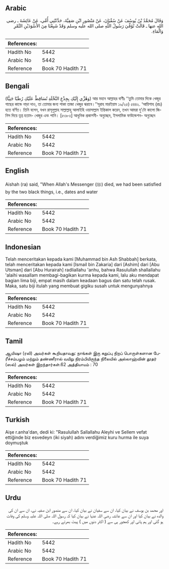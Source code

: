 ## Arabic


<div dir="rtl" lang="ar" style={{fontSize:'larger',backgroundColor:'#f8f9fa',padding:20}}>
وَقَالَ مُحَمَّدُ بْنُ يُوسُفَ عَنْ سُفْيَانَ، عَنْ مَنْصُورِ ابْنِ صَفِيَّةَ، حَدَّثَتْنِي أُمِّي، عَنْ عَائِشَةَ ـ رضى الله عنها ـ قَالَتْ تُوُفِّيَ رَسُولُ اللَّهِ صلى الله عليه وسلم وَقَدْ شَبِعْنَا مِنَ الأَسْوَدَيْنِ التَّمْرِ وَالْمَاءِ‏.‏
</div>
<div style={{backgroundColor:'#f8f9fa',padding:20, marginBottom: 10}}><table> <thead> <tr> <th>References:</th> <th></th> </tr> </thead> <tbody><tr><td>Hadith No</td><td>5442</td></tr><tr><td>Arabic No</td><td>5442</td></tr><tr><td>Reference</td><td>Book 70 Hadith 71</td></tr></tbody></table></div>

## Bengali


<div dir="ltr" lang="bn" style={{fontSize:'larger',backgroundColor:'#f8f9fa',padding:20}}>
(وَهُزِّي إِلَيْكِ بِجِذْعِ النَّخْلَةِ تُسَاقِطْ عَلَيْكِ رُطَبًا جَنِيًّا) আর মহান আল্লাহর বাণীঃ ‘‘তুমি তোমার দিকে খেজুর গাছের কান্ডে নাড়া দাও, তা তোমার জন্য পাকা তাজা খেজুর ঝরাবে।’’সূরাহ মারইয়াম ১৯/২৫) ৫৪৪২. ‘আয়িশাহ (রাঃ) হতে বর্ণিত। তিনি বলেন, যখন রাসূলুল্লাহ সাল্লাল্লাহু আলাইহি ওয়াসাল্লাম ইন্তিকাল করেন, তখন আমরা দু’টো কালো জিনিস দিয়ে তৃপ্ত হতাম- খেজুর এবং পানি। [৫৩৮৩] আধুনিক প্রকাশনী- অনুচ্ছেদ, ইসলামিক ফাউন্ডেশন- অনুচ্ছেদ
</div>
<div style={{backgroundColor:'#f8f9fa',padding:20, marginBottom: 10}}><table> <thead> <tr> <th>References:</th> <th></th> </tr> </thead> <tbody><tr><td>Hadith No</td><td>5442</td></tr><tr><td>Arabic No</td><td>5442</td></tr><tr><td>Reference</td><td>Book 70 Hadith 71</td></tr></tbody></table></div>

## English


<div dir="ltr" lang="en" style={{fontSize:'larger',backgroundColor:'#f8f9fa',padding:20}}>
Aishah (ra) said, "When Allah's Messenger (ﷺ) died, we had been satisfied by the two black things, i.e., dates and water
</div>
<div style={{backgroundColor:'#f8f9fa',padding:20, marginBottom: 10}}><table> <thead> <tr> <th>References:</th> <th></th> </tr> </thead> <tbody><tr><td>Hadith No</td><td>5442</td></tr><tr><td>Arabic No</td><td>5442</td></tr><tr><td>Reference</td><td>Book 70 Hadith 71</td></tr></tbody></table></div>

## Indonesian


<div dir="ltr" lang="id" style={{fontSize:'larger',backgroundColor:'#f8f9fa',padding:20}}>
Telah menceritakan kepada kami [Muhammad bin Ash Shabbah] berkata, telah menceritakan kepada kami [Ismail bin Zakaria] dari [Ashim] dari [Abu Utsman] dari [Abu Hurairah] radliallahu 'anhu, bahwa Rasulullah shallallahu 'alaihi wasallam membagi-bagikan kurma kepada kami, lalu aku mendapat bagian lima biji, empat masih dalam keadaan bagus dan satu telah rusak. Maka, satu biji itulah yang membuat gigiku susah untuk mengunyahnya
</div>
<div style={{backgroundColor:'#f8f9fa',padding:20, marginBottom: 10}}><table> <thead> <tr> <th>References:</th> <th></th> </tr> </thead> <tbody><tr><td>Hadith No</td><td>5442</td></tr><tr><td>Arabic No</td><td>5442</td></tr><tr><td>Reference</td><td>Book 70 Hadith 71</td></tr></tbody></table></div>

## Tamil


<div dir="ltr" lang="ta" style={{fontSize:'larger',backgroundColor:'#f8f9fa',padding:20}}>
ஆயிஷா (ரலி) அவர்கள் கூறியதாவது: நாங்கள் இரு கறுப்பு நிறப் பொருள்களான பேரீச்சம்பழம் மற்றும் தண்ணீரால் வயிறு நிரம்பியிருந்த நிலையில் அல்லாஹ்வின் தூதர் (ஸல்) அவர்கள் இறந்தார்கள்.62 அத்தியாயம் : 70
</div>
<div style={{backgroundColor:'#f8f9fa',padding:20, marginBottom: 10}}><table> <thead> <tr> <th>References:</th> <th></th> </tr> </thead> <tbody><tr><td>Hadith No</td><td>5442</td></tr><tr><td>Arabic No</td><td>5442</td></tr><tr><td>Reference</td><td>Book 70 Hadith 71</td></tr></tbody></table></div>

## Turkish


<div dir="ltr" lang="tr" style={{fontSize:'larger',backgroundColor:'#f8f9fa',padding:20}}>
Aişe r.anha'dan, dedi ki: "Rasulullah Sallallahu Aleyhi ve Sellem vefat ettiğinde biz esvedeyn (iki siyah) adını verdiğimiz kuru hurma ile suya doymuştuk
</div>
<div style={{backgroundColor:'#f8f9fa',padding:20, marginBottom: 10}}><table> <thead> <tr> <th>References:</th> <th></th> </tr> </thead> <tbody><tr><td>Hadith No</td><td>5442</td></tr><tr><td>Arabic No</td><td>5442</td></tr><tr><td>Reference</td><td>Book 70 Hadith 71</td></tr></tbody></table></div>

## Urdu


<div dir="rtl" lang="ur" style={{fontSize:'larger',backgroundColor:'#f8f9fa',padding:20}}>
اور محمد بن یوسف نے بیان کیا، ان سے سفیان نے بیان کیا، ان سے منصور ابن صفیہ نے، ان سے ان کی والدہ نے بیان کیا اور ان سے عائشہ رضی اللہ عنہا نے بیان کیا کہ رسول اللہ صلی اللہ علیہ وسلم کی وفات ہو گئی اور ہم پانی اور کھجور ہی سے ( اکثر دنوں میں ) پیٹ بھرتے رہے۔
</div>
<div style={{backgroundColor:'#f8f9fa',padding:20, marginBottom: 10}}><table> <thead> <tr> <th>References:</th> <th></th> </tr> </thead> <tbody><tr><td>Hadith No</td><td>5442</td></tr><tr><td>Arabic No</td><td>5442</td></tr><tr><td>Reference</td><td>Book 70 Hadith 71</td></tr></tbody></table></div>